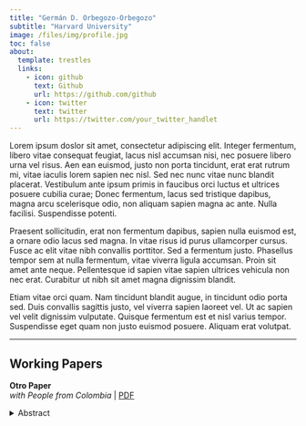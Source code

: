 ```yaml
---
title: "Germán D. Orbegozo-Orbegozo"
subtitle: "Harvard University"
image: /files/img/profile.jpg
toc: false
about:
  template: trestles
  links:
    - icon: github
      text: Github
      url: https://github.com/github
    - icon: twitter
      text: twitter
      url: https://twitter.com/your_twitter_handlet
---
```


Lorem ipsum doslor sit amet, consectetur adipiscing elit. Integer fermentum, libero vitae consequat feugiat, lacus nisl accumsan nisi, nec posuere libero urna vel risus. Aen  ean euismod, justo non porta tincidunt, erat erat rutrum mi, vitae iaculis lorem sapien nec nisl. Sed nec nunc vitae nunc blandit placerat. Vestibulum ante ipsum primis in faucibus orci luctus et ultrices posuere cubilia curae; Donec fermentum, lacus sed tristique dapibus, magna arcu scelerisque odio, non aliquam sapien magna ac ante. Nulla facilisi. Suspendisse potenti.

Praesent sollicitudin, erat non fermentum dapibus, sapien nulla euismod est, a ornare odio lacus sed magna. In vitae risus id purus ullamcorper cursus. Fusce ac elit vitae nibh convallis porttitor. Sed a fermentum justo. Phasellus tempor sem at nulla fermentum, vitae viverra ligula accumsan. Proin sit amet ante neque. Pellentesque id sapien vitae sapien ultrices vehicula non nec erat. Curabitur ut nibh sit amet magna dignissim blandit.

Etiam vitae orci quam. Nam tincidunt blandit augue, in tincidunt odio porta sed. Duis convallis sagittis justo, vel viverra sapien laoreet vel. Ut ac sapien vel velit dignissim vulputate. Quisque fermentum est et nisl varius tempor. Suspendisse eget quam non justo euismod posuere. Aliquam erat volutpat.


<hr class="section-divider">

## Working Papers

::: {.publication}
**Otro Paper**  
_with People from Colombia_ | [PDF](/content/pdf/rosetta_stone.pdf)

<details>
<summary>Abstract</summary>
Etiam vitae orci quam. Nam tincidunt blandit augue, in tincidunt odio porta sed. Duis convallis sagittis justo, vel viverra sapien laoreet vel. Ut ac sapien vel velit dignissim vulputate. Quisque fermentum est et nisl varius tempor. Suspendisse eget quam non justo euismod posuere. Aliquam erat volutpat.
</details>
:::